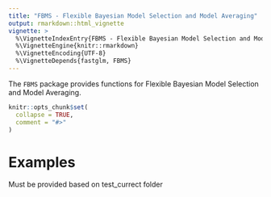```yaml
---
title: "FBMS - Flexible Bayesian Model Selection and Model Averaging"
output: rmarkdown::html_vignette
vignette: >
  %\VignetteIndexEntry{FBMS - Flexible Bayesian Model Selection and Model Averaging}
  %\VignetteEngine{knitr::rmarkdown}
  %\VignetteEncoding{UTF-8}
  %\VignetteDepends{fastglm, FBMS}
---
```


The `FBMS` package provides functions for Flexible Bayesian Model Selection and Model Averaging.

```r
knitr::opts_chunk$set(
  collapse = TRUE,
  comment = "#>"
)
```

# Examples

Must be provided based on test_currect folder
